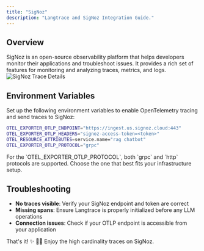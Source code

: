 ```yaml
---
title: "SigNoz"
description: "Langtrace and SigNoz Integration Guide."
---
```


## Overview

SigNoz is an open-source observability platform that helps developers monitor their applications and troubleshoot issues. It provides a rich set of features for monitoring and analyzing traces, metrics, and logs.
![SigNoz Trace Details](/images/signoz/trace-details.png)

## Environment Variables

Set up the following environment variables to enable OpenTelemetry tracing and send traces to SigNoz:

```bash
OTEL_EXPORTER_OTLP_ENDPOINT="https://ingest.us.signoz.cloud:443"
OTEL_EXPORTER_OTLP_HEADERS="signoz-access-token=<token>"
OTEL_RESOURCE_ATTRIBUTES=service.name="rag chatbot"
OTEL_EXPORTER_OTLP_PROTOCOL="grpc"
```

<Note>
  For the `OTEL_EXPORTER_OTLP_PROTOCOL`, both `grpc` and `http` protocols are
  supported. Choose the one that best fits your infrastructure setup.
</Note>

## Troubleshooting

- **No traces visible**: Verify your SigNoz endpoint and token are correct
- **Missing spans**: Ensure Langtrace is properly initialized before any LLM operations
- **Connection issues**: Check if your OTLP endpoint is accessible from your application

That's it! ✨ 🧙‍♂️ Enjoy the high cardinality traces on SigNoz.
